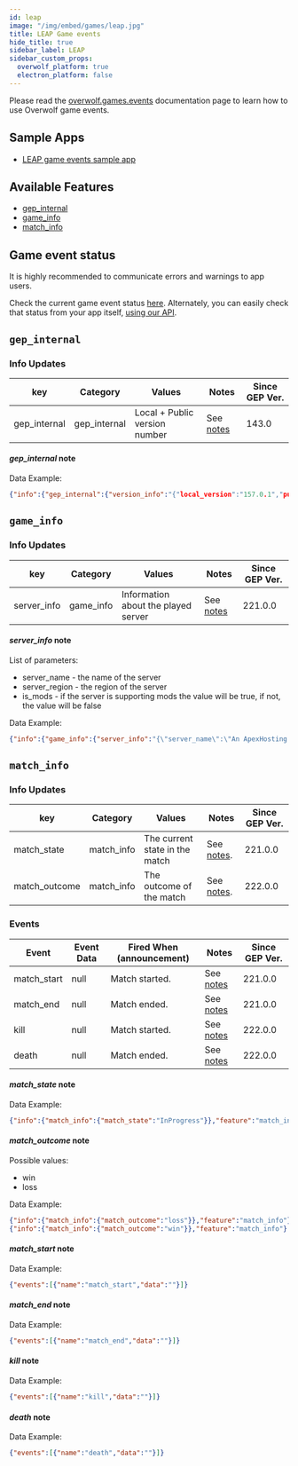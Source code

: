 ```yaml
---
id: leap
image: "/img/embed/games/leap.jpg"
title: LEAP Game events
hide_title: true
sidebar_label: LEAP
sidebar_custom_props:
  overwolf_platform: true
  electron_platform: false
---
```


<!-- GENERATED USING /scripts/generate.js -->

<head>
  <meta name="keywords" content="API for LEAP, LEAP API, SDK for LEAP, LEAP SDK"/>
</head>

<GameInfo gameID={22312} showCompliance={true} showDocs={false}/>

Please read the [overwolf.games.events](../events) documentation page to learn how to use Overwolf game events.

## Sample Apps
* [LEAP game events sample app](https://github.com/overwolf/events-sample-apps)



## Available Features

* [gep_internal](#gep_internal)
* [game_info](#game_info)
* [match_info](#match_info)

## Game event status

It is highly recommended to communicate errors and warnings to app users. 

Check the current game event status [here](/status/). Alternately, you can easily check that status from your app itself, [using our API](/topics/using-events/how-to-check-events-status-from-app).

## `gep_internal`

### Info Updates

key          | Category    | Values                    | Notes                 | Since GEP Ver. |
------------ | ------------| ------------------------- | --------------------- | ------------- | 
gep_internal | gep_internal| Local + Public version number|See [notes](#gep_internal-note)|   143.0       |

#### *gep_internal* note

Data Example:

```json
{"info":{"gep_internal":{"version_info":"{"local_version":"157.0.1","public_version":"157.0.1","is_updated":true}"}},"feature":"gep_internal"}
```

## `game_info`

### Info Updates

key          | Category    | Values                    | Notes                 | Since GEP Ver. |
------------ | ------------| ------------------------- | --------------------- | ------------- | 
server_info | game_info | Information about the played server  |  See [notes](#server_info-note)  |  221.0.0 |

#### *server_info* note

List of parameters:
* server_name - the name of the server
* server_region - the region of the server
* is_mods - if the server is supporting mods the value will be true, if not, the value will be false

Data Example:
```json
{"info":{"game_info":{"server_info":"{\"server_name\":\"An ApexHosting Leap Server\",\"server_region\":\"useast\",\"is_mods\":false}"}},"feature":"game_info"}
```

## `match_info`

### Info Updates

key             | Category   | Values                     | Notes                           | Since GEP Ver.        |
--------------- | -----------| ---------------------------|---------------------------------| ------------- |
match_state | match_info | The current state in the match  |  See [notes](#match_state-note).  |   221.0.0             |
match_outcome | match_info | The outcome of the match  |  See [notes](#match_outcome-note).  |   222.0.0             |

### Events

Event  | Event Data        | Fired When (announcement)           | Notes      | Since GEP Ver. |
-------| ------------------| -------------------------------------| ---------- | --------------|
match_start | null      | Match started. |See [notes](#match_start-note)|    221.0.0      |
match_end   | null      | Match ended.   |See [notes](#match_end-note)|    221.0.0      |
kill | null      | Match started. |See [notes](#kill-note)|    222.0.0      |
death   | null      | Match ended.   |See [notes](#death-note)|    222.0.0      |

#### *match_state* note

Data Example:

```json
{"info":{"match_info":{"match_state":"InProgress"}},"feature":"match_info"}
```
#### *match_outcome* note

Possible values: 

* win
* loss

Data Example:

```json
{"info":{"match_info":{"match_outcome":"loss"}},"feature":"match_info"}
{"info":{"match_info":{"match_outcome":"win"}},"feature":"match_info"}
```

#### *match_start* note

Data Example:

```json
{"events":[{"name":"match_start","data":""}]}
```

#### *match_end* note

Data Example:

```json
{"events":[{"name":"match_end","data":""}]}
```
#### *kill* note

Data Example:

```json
{"events":[{"name":"kill","data":""}]}
```

#### *death* note

Data Example:

```json
{"events":[{"name":"death","data":""}]}
```

